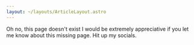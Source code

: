 ```yaml
---
layout: ~/layouts/ArticleLayout.astro
---
```



<div class="relative mx-auto max-w-7xl">
  <div class="relative z-10 pb-8 sm:pb-16 md:pb-20 lg:max-w-2xl lg:w-full lg:pb-28 xl:pb-32">
    <main class="mt-10 max-w-7xl px-4 sm:mt-12 sm:px-3 md:mt-16 lg:mt-20 lg:px-10 xl:mt-28 justify-items-center">
      <div class="sm:text-center lg:text-left">
        <Heading as="h1">Oh no, this page doesn't exist</Heading>
        <Text>
          I would be extremely appreciative if you let me know about this
          missing page. Hit up my socials.
        </Text>
      </div>
    </main>
  </div>
</div>
<Social />
